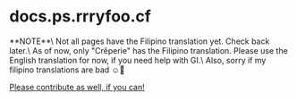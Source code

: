 
# docs.ps.rrryfoo.cf

<Callout type="info">
  **NOTE**\
  Not all pages have the Filipino translation yet. Check back later.\
  As of now, only "Crêperie" has the Filipino translation. Please use the English translation for now, if you need help with GI.\
  Also, sorry if my filipino translations are bad ☺️🌚
  
  [Please contribute as well, if you can!](https://github.com/mangorifo/ps-docs)
</Callout>

